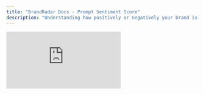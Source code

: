 ```yaml
---
title: "BrandRadar Docs - Prompt Sentiment Score"
description: "Understanding how positively or negatively your brand is portrayed in AI answers"
---
```


<div style={{position: 'relative', paddingBottom: 'calc(47.46527777777778% + 41px)', height: 0, width: '100%'}}>
  <iframe 
    src="https://demo.arcade.software/IcTuFMvN0eFIWzqVveQ6?embed&embed_mobile=tab&embed_desktop=inline&show_copy_link=true" 
    title="Add a New Prompt by Topic and Region in Data Builder" 
    frameBorder="0" 
    loading="lazy" 
    webkitAllowFullScreen 
    mozAllowFullScreen 
    allowFullScreen 
    allow="clipboard-write" 
    style={{position: 'absolute', top: 0, left: 0, width: '100%', height: '100%', colorScheme: 'light'}}
  />
</div>

The prompt sentiment score is the nature of the opinion AI has about your brand. This is ranked out of 100, with a score below 50 meaning AI possesses a negative sentiment towards your brand.

## Why this matters:

* Surfaces potential reputation risks in AI platforms.  
* Tracks shifts in perception across regions, products, or industries.  
* Ensures your brand is not just visible but also framed positively.

<Card
  title="Next: Keyword Score"
  icon="arrow-right"
  href="/keyword-score"
>
  Learn about keyword performance metrics
</Card>

